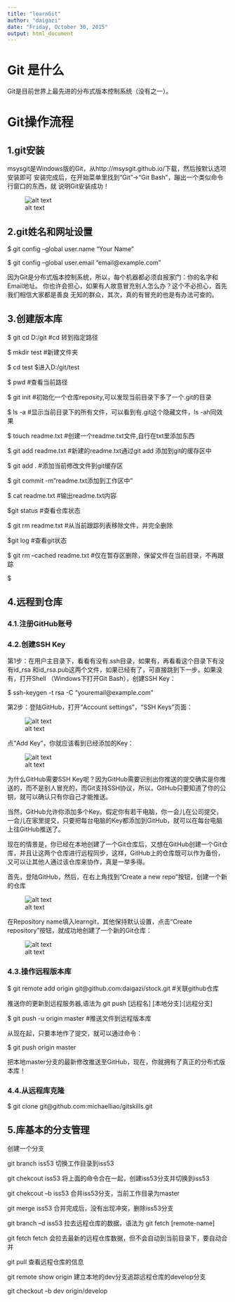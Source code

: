 ```yaml
---
title: "learnGit"
author: "daigazi"
date: "Friday, October 30, 2015"
output: html_document
---
```

# Git 是什么
Git是目前世界上最先进的分布式版本控制系统（没有之一）。

# Git操作流程

## 1.git安装
msysgit是Windows版的Git，从http://msysgit.github.io/下载，然后按默认选项安装即可
安装完成后，在开始菜单里找到“Git”->“Git Bash”，蹦出一个类似命令行窗口的东西，就
说明Git安装成功！

![alt text](http://www.liaoxuefeng.com/files/attachments/001384907073134ef6feff559cf4ce3a2c5c588d2831c0a000/0)

## 2.git姓名和网址设置

$ git config --global user.name "Your Name"

$ git config --global user.email "email@example.com"

因为Git是分布式版本控制系统，所以，每个机器都必须自报家门：你的名字和Email地址。
你也许会担心，如果有人故意冒充别人怎么办？这个不必担心，首先我们相信大家都是善良
无知的群众，其次，真的有冒充的也是有办法可查的。

## 3.创建版本库

$ git cd D:/git   #cd 转到指定路径

$ mkdir test  #新建文件夹

$ cd test   $进入D:/git/test

$ pwd   #查看当前路径

$ git init  #初始化一个仓库reposity,可以发现当前目录下多了一个.git的目录

$ ls -a    #显示当前目录下的所有文件，可以看到有.git这个隐藏文件，ls -ah同效果

$ touch readme.txt  #创建一个readme.txt文件,自行在txt里添加东西

$ git add readme.txt #新建的readme.txt通过git add 添加到git的缓存区中

$ git add .   #添加当前修改文件到git缓存区

$ git commit -m"readme.txt添加到工作区中"  

$ cat readme.txt  #输出readme.txt内容


$git status #查看仓库状态
  
$ git rm readme.txt  #从当前跟踪列表移除文件，并完全删除

$git log  #查看git状态 

$ git rm –cached readme.txt  #仅在暂存区删除，保留文件在当前目录，不再跟踪

$

## 4.远程到仓库

### 4.1.注册GitHub账号

### 4.2.创建SSH Key

第1步：在用户主目录下，看看有没有.ssh目录，如果有，再看看这个目录下有没有id_rsa
和id_rsa.pub这两个文件，如果已经有了，可直接跳到下一步。如果没有，打开Shell
（Windows下打开Git Bash），创建SSH Key：

$ ssh-keygen -t rsa -C "youremail@example.com"

第2步：登陆GitHub，打开“Account settings”，“SSH Keys”页面：

![alt text](http://www.liaoxuefeng.com/files/attachments/001384908342205cc1234dfe1b541ff88b90b44b30360da000/0)

点“Add Key”，你就应该看到已经添加的Key：

![alt text](http://www.liaoxuefeng.com/files/attachments/0013849083502905a4caa2dc6984acd8e39aa5ae5ad6c83000/0)

为什么GitHub需要SSH Key呢？因为GitHub需要识别出你推送的提交确实是你推送的，而不是别人冒充的，而Git支持SSH协议，所以，GitHub只要知道了你的公钥，就可以确认只有你自己才能推送。

当然，GitHub允许你添加多个Key。假定你有若干电脑，你一会儿在公司提交，一会儿在家里提交，只要把每台电脑的Key都添加到GitHub，就可以在每台电脑上往GitHub推送了。

现在的情景是，你已经在本地创建了一个Git仓库后，又想在GitHub创建一个Git仓库，并且让这两个仓库进行远程同步，这样，GitHub上的仓库既可以作为备份，又可以让其他人通过该仓库来协作，真是一举多得。

首先，登陆GitHub，然后，在右上角找到“Create a new repo”按钮，创建一个新的仓库

![alt text](http://www.liaoxuefeng.com/files/attachments/0013849084639042e9b7d8d927140dba47c13e76fe5f0d6000/0)

在Repository name填入learngit，其他保持默认设置，点击“Create repository”按钮，就成功地创建了一个新的Git仓库：

![alt text](http://www.liaoxuefeng.com/files/attachments/0013849084720379a3eae576b9f417da2add578c8612a2e000/0)

### 4.3.操作远程版本库

$ git remote add origin git@github.com:daigazi/stock.git #关联github仓库

推送你的更新到远程服务器,语法为 git push [远程名] [本地分支]:[远程分支]

$ git push -u origin master  #推送文件到远程版本库


从现在起，只要本地作了提交，就可以通过命令：

$ git push origin master

把本地master分支的最新修改推送至GitHub，现在，你就拥有了真正的分布式版本库！


### 4.4.从远程库克隆

$ git clone git@github.com:michaelliao/gitskills.git




## 5.库基本的分支管理

创建一个分支 

git branch iss53
切换工作目录到iss53

git chekcout iss53
将上面的命令合在一起，创建iss53分支并切换到iss53

git chekcout –b iss53
合并iss53分支，当前工作目录为master

git merge iss53
合并完成后，没有出现冲突，删除iss53分支

git branch –d iss53
拉去远程仓库的数据，语法为 git fetch [remote-name]

git fetch
fetch 会拉去最新的远程仓库数据，但不会自动到当前目录下，要自动合并

git pull
查看远程仓库的信息

git remote show origin
建立本地的dev分支追踪远程仓库的develop分支

git checkout –b dev origin/develop




